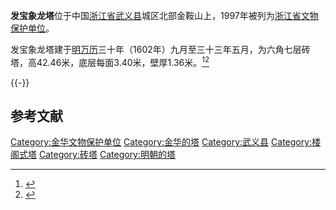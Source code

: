 {{coord|28|54|44|N|119|49|07|E|display=title|scale:10000}}
{{文物保护单位
| 级别 = 省级
| 省区市 = 浙江省
| 名称 = 发宝象龙塔
| 图片 = [[File:Fabao_Xianglong_Ta_20120218-01.jpg|210px]]
| 所在 = [[武义县|武义县]]
| 分类 = 古建筑
| 时代 = 明
| 编号 = 第四批
| 登录 = 1997年8月29日
}}

'''发宝象龙塔'''位于中国[[浙江省|浙江省]][[武义县|武义县]]城区北部金鞍山上，1997年被列为[[浙江省文物保护单位|浙江省文物保护单位]]。

发宝象龙塔建于[[明朝|明]][[万历|万历]]三十年（1602年）九月至三十三年五月，为六角七层砖塔，高42.46米，底层每面3.40米，壁厚1.36米。<ref>{{Cite web |title=发宝象龙塔的意味 |publisher=武义县图书馆 |url=http://www.wylib.com/info/News_View.asp?NewsID=346 |access-date=2012-02-17 |archive-url=https://web.archive.org/web/20160304090715/http://www.wylib.com/info/News_View.asp?NewsID=346 |archive-date=2016-03-04 |dead-url=yes }}</ref><ref>{{Cite web |title=发宝象龙塔 |publisher=浙江省文物局 |url=http://www.zjww.gov.cn/subject/2006-02-13/855834.shtml |access-date=2012-02-17 |archive-url=https://web.archive.org/web/20120312181505/http://www.zjww.gov.cn/subject/2006-02-13/855834.shtml |archive-date=2012-03-12 |dead-url=yes }}</ref>

{{multiple image
| align = left
| direction = horizontal
| header = 
| header_align = center
| header_background = 
| footer = 
| footer_align = left
| footer_background = 
| width = 200
| image1 = Fabao Xianglong Ta 20120218-10.jpg
| width1 = 
| alt1 = 
| caption1 = 
| image2 = Fabao Xianglong Ta 20120218-09.jpg
| width2 = 
| alt2 = 
| caption2 = 
| image3 = Fabao Xianglong Ta 20120218-07.jpg
| width3 = 
| alt3 = 
| caption3 = 
| image4 = Fabao Xianglong Ta 20120218-08.jpg
| width4 = 
| alt4 = 
| caption4 = 
}}
{{-}}

==参考文献==
{{commonscat|Fabao Xianglong Pagoda}}
{{reflist}}

{{金华市境内的浙江省文物保护单位}}

{{DEFAULTSORT:fa}}
[[Category:金华文物保护单位|Category:金华文物保护单位]]
[[Category:金华的塔|Category:金华的塔]]
[[Category:武义县|Category:武义县]]
[[Category:楼阁式塔|Category:楼阁式塔]]
[[Category:砖塔|Category:砖塔]]
[[Category:明朝的塔|Category:明朝的塔]]